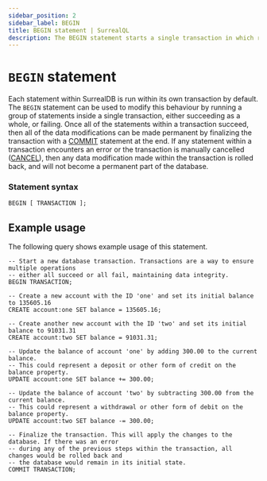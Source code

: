 ```yaml
---
sidebar_position: 2
sidebar_label: BEGIN
title: BEGIN statement | SurrealQL
description: The BEGIN statement starts a single transaction in which run multiple statements can be run, either succeeding as a whole, or failing.
---
```


# `BEGIN` statement

Each statement within SurrealDB is run within its own transaction by default. The `BEGIN` statement can be used to modify this behaviour by running a group of statements inside a single transaction, either succeeding as a whole, or failing. Once all of the statements within a transaction succeed, then all of the data modifications can be made permanent by finalizing the transaction with a [COMMIT](/docs/surrealql/statements/commit) statement at the end. If any statement within a transaction encounters an error or the transaction is manually cancelled ([CANCEL](/docs/surrealql/statements/cancel)), then any data modification made within the transaction is rolled back, and will not become a permanent part of the database.

### Statement syntax

```surql title="SurrealQL Syntax"
BEGIN [ TRANSACTION ];
```

## Example usage

The following query shows example usage of this statement.

```surql
-- Start a new database transaction. Transactions are a way to ensure multiple operations
-- either all succeed or all fail, maintaining data integrity.
BEGIN TRANSACTION;

-- Create a new account with the ID 'one' and set its initial balance to 135605.16
CREATE account:one SET balance = 135605.16;

-- Create another new account with the ID 'two' and set its initial balance to 91031.31
CREATE account:two SET balance = 91031.31;

-- Update the balance of account 'one' by adding 300.00 to the current balance.
-- This could represent a deposit or other form of credit on the balance property.
UPDATE account:one SET balance += 300.00;

-- Update the balance of account 'two' by subtracting 300.00 from the current balance.
-- This could represent a withdrawal or other form of debit on the balance property.
UPDATE account:two SET balance -= 300.00;

-- Finalize the transaction. This will apply the changes to the database. If there was an error
-- during any of the previous steps within the transaction, all changes would be rolled back and
-- the database would remain in its initial state.
COMMIT TRANSACTION;
```
